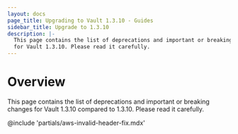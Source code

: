 ```yaml
---
layout: docs
page_title: Upgrading to Vault 1.3.10 - Guides
sidebar_title: Upgrade to 1.3.10
description: |-
  This page contains the list of deprecations and important or breaking changes
  for Vault 1.3.10. Please read it carefully.
---
```


# Overview

This page contains the list of deprecations and important or breaking changes
for Vault 1.3.10 compared to 1.3.10. Please read it carefully.

@include 'partials/aws-invalid-header-fix.mdx'
